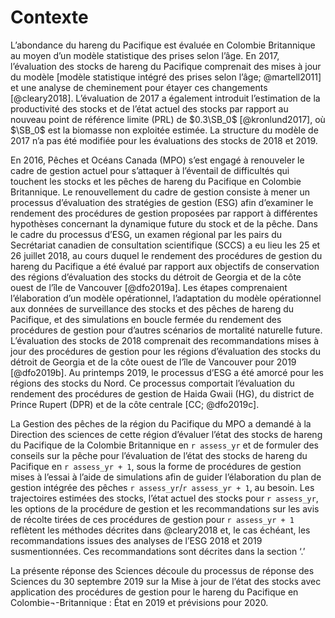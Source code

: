 # Contexte

L’abondance du hareng du Pacifique est évaluée en Colombie Britannique au moyen d’un modèle statistique des prises selon l’âge. En 2017, l’évaluation des stocks de hareng du Pacifique comprenait des mises à jour du modèle [modèle statistique intégré des prises selon l’âge; @martell2011] et une analyse de cheminement pour étayer ces changements [@cleary2018]. L’évaluation de 2017 a également introduit l’estimation de la productivité des stocks et de l’état actuel des stocks par rapport au nouveau point de référence limite (PRL) de $0.3\SB_0$ [@kronlund2017], où $\SB_0$ est la biomasse non exploitée estimée. La structure du modèle de 2017 n’a pas été modifiée pour les évaluations des stocks de 2018 et 2019.

En 2016, Pêches et Océans Canada (MPO) s’est engagé à renouveler le cadre de gestion actuel pour s’attaquer à l’éventail de difficultés qui touchent les stocks et les pêches de hareng du Pacifique en Colombie Britannique. Le renouvellement du cadre de gestion consiste à mener un processus d’évaluation des stratégies de gestion (ESG) afin d’examiner le rendement des procédures de gestion proposées par rapport à différentes hypothèses concernant la dynamique future du stock et de la pêche. Dans le cadre du processus d’ESG, un examen régional par les pairs du Secrétariat canadien de consultation scientifique (SCCS) a eu lieu les 25 et 26 juillet 2018, au cours duquel le rendement des procédures de gestion du hareng du Pacifique a été évalué par rapport aux objectifs de conservation des régions d’évaluation des stocks du détroit de Georgia et de la côte ouest de l’île de Vancouver [@dfo2019a]. Les étapes comprenaient l’élaboration d’un modèle opérationnel, l’adaptation du modèle opérationnel aux données de surveillance des stocks et des pêches de hareng du Pacifique, et des simulations en boucle fermée du rendement des procédures de gestion pour d’autres scénarios de mortalité naturelle future. L’évaluation des stocks de 2018 comprenait des recommandations mises à jour des procédures de gestion pour les régions d’évaluation des stocks du détroit de Georgia et de la côte ouest de l’île de Vancouver pour 2019 [@dfo2019b]. Au printemps 2019, le processus d’ESG a été amorcé pour les régions des stocks du Nord. Ce processus comportait l’évaluation du rendement des procédures de gestion de Haida Gwaii (HG), du district de Prince Rupert (DPR) et de la côte centrale [CC; @dfo2019c].

La Gestion des pêches de la région du Pacifique du MPO a demandé à la Direction des sciences de cette région d’évaluer l’état des stocks de hareng du Pacifique de la Colombie Britannique en `r assess_yr` et de formuler des conseils sur la pêche pour l’évaluation de l’état des stocks de hareng du Pacifique en `r assess_yr + 1`, sous la forme de procédures de gestion mises à l’essai à l’aide de simulations afin de guider l’élaboration du plan de gestion intégrée des pêches `r assess_yr`/`r assess_yr + 1`, au besoin. Les trajectoires estimées des stocks, l’état actuel des stocks pour `r assess_yr`, les options de la procédure de gestion et les recommandations sur les avis de récolte tirées de ces procédures de gestion pour `r assess_yr + 1` reflètent les méthodes décrites dans @cleary2018 et, le cas échéant, les recommandations issues des analyses de l’ESG 2018 et 2019 susmentionnées. Ces recommandations sont décrites dans la section ‘\nameref{sec:harv-opts}.’

La présente réponse des Sciences découle du processus de réponse des Sciences du 30 septembre 2019 sur la Mise à jour de l’état des stocks avec application des procédures de gestion pour le hareng du Pacifique en Colombie¬-Britannique : État en 2019 et prévisions pour 2020.
